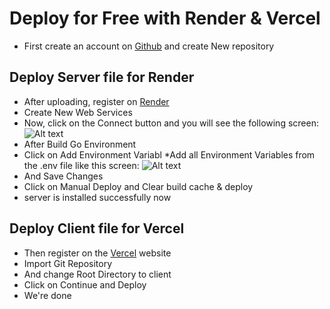 # Deploy for Free with Render & Vercel
* First create an account on [Github](https://github.com "title") and create New repository

## Deploy Server file for Render
* After uploading, register on [Render](https://render.com "title")
* Create New Web Services
* Now, click on the Connect button and you will see the following screen:
![Alt text](https://i.ibb.co/XzCX8Yn/render-1.png)
* After Build Go Environment 
* Click on Add Environment Variabl
*Add all Environment Variables from the .env file like this screen:
![Alt text](https://i.ibb.co/X5ZMdKg/render-2.png)
* And Save Changes
* Click on Manual Deploy and Clear build cache & deploy
* server is installed successfully now

## Deploy Client file for Vercel
* Then register on the [Vercel](https://vercel.com "title") website
* Import Git Repository
* And change Root Directory to client
* Click on Continue and Deploy
* We're done

